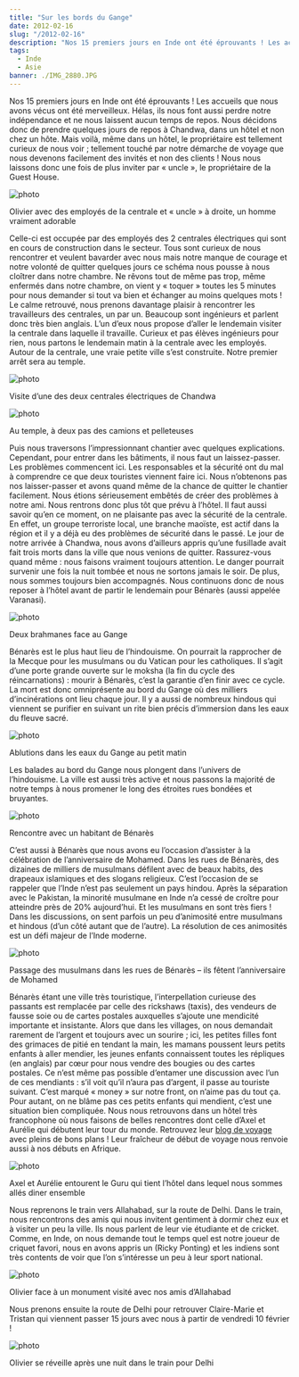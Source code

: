 ```yaml
---
title: "Sur les bords du Gange"
date: 2012-02-16
slug: "/2012-02-16"
description: "Nos 15 premiers jours en Inde ont été éprouvants ! Les accueils que nous avons vécus ont été merveilleux. Hélas, ils nous font aussi perdre notre indépendance..."
tags:
  - Inde
  - Asie
banner: ./IMG_2880.JPG
---
```


Nos 15 premiers jours en Inde ont été éprouvants ! Les accueils que nous avons vécus ont été merveilleux. Hélas, ils nous font aussi perdre notre indépendance et ne nous laissent aucun temps de repos. Nous décidons donc de prendre quelques jours de repos à Chandwa, dans un hôtel et non chez un hôte.
Mais voilà, même dans un hôtel, le propriétaire est tellement curieux de nous voir ; tellement touché par notre démarche de voyage que nous devenons facilement des invités et non des clients ! Nous nous laissons donc une fois de plus inviter par « uncle », le propriétaire de la Guest House.

![photo](./IMG_2865.JPG)

<div class="img-caption">
  Olivier avec des employés de la centrale et « uncle » à droite, un homme
  vraiment adorable
</div>

Celle-ci est occupée par des employés des 2 centrales électriques qui sont en cours de construction dans le secteur. Tous sont curieux de nous rencontrer et veulent bavarder avec nous mais notre manque de courage et notre volonté de quitter quelques jours ce schéma nous pousse à nous cloîtrer dans notre chambre. Ne rêvons tout de même pas trop, même enfermés dans notre chambre, on vient y « toquer » toutes les 5 minutes pour nous demander si tout va bien et échanger au moins quelques mots !
Le calme retrouvé, nous prenons davantage plaisir à rencontrer les travailleurs des centrales, un par un. Beaucoup sont ingénieurs et parlent donc très bien anglais. L’un d’eux nous propose d’aller le lendemain visiter la centrale dans laquelle il travaille. Curieux et pas élèves ingénieurs pour rien, nous partons le lendemain matin à la centrale avec les employés. Autour de la centrale, une vraie petite ville s’est construite. Notre premier arrêt sera au temple.

![photo](./IMG_2869.JPG)

<div class="img-caption">
  Visite d’une des deux centrales électriques de Chandwa
</div>

![photo](./IMG_2868.JPG)

<div class="img-caption">Au temple, à deux pas des camions et pelleteuses</div>

Puis nous traversons l’impressionnant chantier avec quelques explications. Cependant, pour entrer dans les bâtiments, il nous faut un laissez-passer. Les problèmes commencent ici. Les responsables et la sécurité ont du mal à comprendre ce que deux touristes viennent faire ici. Nous n’obtenons pas nos laisser-passer et avons quand même de la chance de quitter le chantier facilement. Nous étions sérieusement embêtés de créer des problèmes à notre ami. Nous rentrons donc plus tôt que prévu à l’hôtel.
Il faut aussi savoir qu’en ce moment, on ne plaisante pas avec la sécurité de la centrale. En effet, un groupe terroriste local, une branche maoïste, est actif dans la région et il y a déjà eu des problèmes de sécurité dans le passé. Le jour de notre arrivée à Chandwa, nous avons d’ailleurs appris qu’une fusillade avait fait trois morts dans la ville que nous venions de quitter. Rassurez-vous quand même : nous faisons vraiment toujours attention. Le danger pourrait survenir une fois la nuit tombée et nous ne sortons jamais le soir. De plus, nous sommes toujours bien accompagnés.
Nous continuons donc de nous reposer à l’hôtel avant de partir le lendemain pour Bénarès (aussi appelée Varanasi).

![photo](./IMG_2880.JPG)

<div class="img-caption">Deux brahmanes face au Gange</div>

Bénarès est le plus haut lieu de l’hindouisme. On pourrait la rapprocher de la Mecque pour les musulmans ou du Vatican pour les catholiques. Il s’agit d’une porte grande ouverte sur le moksha (la fin du cycle des réincarnations) : mourir à Bénarès, c’est la garantie d’en finir avec ce cycle. La mort est donc omniprésente au bord du Gange où des milliers d’incinérations ont lieu chaque jour. Il y a aussi de nombreux hindous qui viennent se purifier en suivant un rite bien précis d’immersion dans les eaux du fleuve sacré.

![photo](./IMG_2885.JPG)

<div class="img-caption">Ablutions dans les eaux du Gange au petit matin</div>

Les balades au bord du Gange nous plongent dans l’univers de l’hindouisme. La ville est aussi très active et nous passons la majorité de notre temps à nous promener le long des étroites rues bondées et bruyantes.

![photo](./IMG_2892.JPG)

<div class="img-caption">Rencontre avec un habitant de Bénarès</div>

C’est aussi à Bénarès que nous avons eu l’occasion d’assister à la célébration de l’anniversaire de Mohamed. Dans les rues de Bénarès, des dizaines de milliers de musulmans défilent avec de beaux habits, des drapeaux islamiques et des slogans religieux. C’est l’occasion de se rappeler que l’Inde n’est pas seulement un pays hindou. Après la séparation avec le Pakistan, la minorité musulmane en Inde n’a cessé de croître pour atteindre près de 20% aujourd’hui. Et les musulmans en sont très fiers ! Dans les discussions, on sent parfois un peu d’animosité entre musulmans et hindous (d’un côté autant que de l’autre). La résolution de ces animosités est un défi majeur de l’Inde moderne.

![photo](./IMG_2900.JPG)

<div class="img-caption">
  Passage des musulmans dans les rues de Bénarès – ils fêtent l’anniversaire de
  Mohamed
</div>

Bénarès étant une ville très touristique, l’interpellation curieuse des passants est remplacée par celle des rickshaws (taxis), des vendeurs de fausse soie ou de cartes postales auxquelles s’ajoute une mendicité importante et insistante.
Alors que dans les villages, on nous demandait rarement de l’argent et toujours avec un sourire ; ici, les petites filles font des grimaces de pitié en tendant la main, les mamans poussent leurs petits enfants à aller mendier, les jeunes enfants connaissent toutes les répliques (en anglais) par cœur pour nous vendre des bougies ou des cartes postales. Ce n’est même pas possible d’entamer une discussion avec l’un de ces mendiants : s’il voit qu’il n’aura pas d’argent, il passe au touriste suivant. C’est marqué « money » sur notre front, on n’aime pas du tout ça. Pour autant, on ne blâme pas ces petits enfants qui mendient, c’est une situation bien compliquée.
Nous nous retrouvons dans un hôtel très francophone où nous faisons de belles rencontres dont celle d’Axel et Aurélie qui débutent leur tour du monde. Retrouvez leur <a target="_blanck" href="http://ungrandtour.blogspot.com">blog de voyage</a> avec pleins de bons plans ! Leur fraîcheur de début de voyage nous renvoie aussi à nos débuts en Afrique.

![photo](./IMG_2906.JPG)

<div class="img-caption">
  Axel et Aurélie entourent le Guru qui tient l’hôtel dans lequel nous sommes
  allés diner ensemble
</div>

Nous reprenons le train vers Allahabad, sur la route de Delhi. Dans le train, nous rencontrons des amis qui nous invitent gentiment à dormir chez eux et à visiter un peu la ville. Ils nous parlent de leur vie étudiante et de cricket. Comme, en Inde, on nous demande tout le temps quel est notre joueur de criquet favori, nous en avons appris un (Ricky Ponting) et les indiens sont très contents de voir que l’on s’intéresse un peu à leur sport national.

![photo](./IMG_2974.JPG)

<div class="img-caption">
  Olivier face à un monument visité avec nos amis d’Allahabad
</div>

Nous prenons ensuite la route de Delhi pour retrouver Claire-Marie et Tristan qui viennent passer 15 jours avec nous à partir de vendredi 10 février !

![photo](./IMG_2983.JPG)

<div class="img-caption">
  Olivier se réveille après une nuit dans le train pour Delhi
</div>
